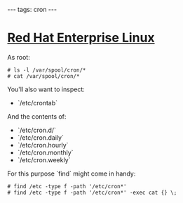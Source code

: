 ---
tags: cron
---
= [[Red Hat Enterprise Linux]] =

As root:

<pre lang="shell"># ls -l /var/spool/cron/*
# cat /var/spool/cron/*</pre>

You'll also want to inspect:

* `/etc/crontab`

And the contents of:

* `/etc/cron.d/`
* `/etc/cron.daily`
* `/etc/cron.hourly`
* `/etc/cron.monthly`
* `/etc/cron.weekly`

For this purpose `find` might come in handy:

<pre lang="shell"># find /etc -type f -path '/etc/cron*'
# find /etc -type f -path '/etc/cron*' -exec cat {} \;</pre>
